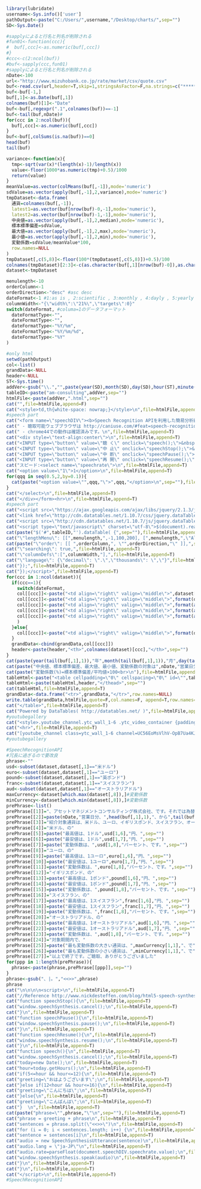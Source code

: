```r
library(lubridate)
username<-Sys.info()['user']
pathOutput<-paste("C:/Users/",username,"/Desktop/charts/",sep="")
SD<-Sys.Date()
```

```r
#sapplyによると行名と列名が削除される
#fun01<-function(ccc){
#  buf[,ccc]<-as.numeric(buf[,ccc])  
#}  
#ccc<-c(2:ncol(buf))
#buf<-sapply(ccc,fun01)
#sapplyによると行名と列名が削除される
nDate<-100
url<-"http://www.mizuhobank.co.jp/rate/market/csv/quote.csv"
buf<-read.csv(url,header=T,skip=1,stringsAsFactor=F,na.strings=c("*****","NA"))#本rmdではcheck.names=FALSEをつけないこと。本rmdに限らずX処理等を挟んでいる場合は要注意。
buf<-buf[-1,]
buf[,1]<-as.Date(buf[,1])
colnames(buf)[1]<-"Date"
buf<-buf[,regexpr(".1",colnames(buf))==-1]
buf<-tail(buf,nDate)#
for(ccc in 2:ncol(buf)){
  buf[,ccc]<-as.numeric(buf[,ccc])  
}
buf<-buf[,colSums(is.na(buf))==0]
head(buf)
tail(buf)
```

```r
variance<-function(x){
  tmp<-sqrt(var(x)*(length(x)-1)/length(x))
  value<-floor(1000*as.numeric(tmp)+0.5)/1000
  return(value)
}
meanValue=as.vector(colMeans(buf[,-1]),mode='numeric')
sdValue=as.vector(apply(buf[,-1],2,variance),mode='numeric')
tmpDataset<-data.frame(
  通貨=colnames(buf[,-1]),
  latest1=as.vector(buf[nrow(buf)-0,-1],mode='numeric'),
  latest2=as.vector(buf[nrow(buf)-1,-1],mode='numeric'),
  中央値=as.vector(apply(buf[,-1],2,median),mode='numeric'),
  標本標準偏差=sdValue,
  最大値=as.vector(apply(buf[,-1],2,max),mode='numeric'),
  最小値=as.vector(apply(buf[,-1],2,min),mode='numeric'),
  変動係数=sdValue/meanValue*100,
  row.names=NULL
)
tmpDataset[,c(5,8)]<-floor(100*(tmpDataset[,c(5,8)])+0.5)/100
colnames(tmpDataset)[2:3]<-c(as.character(buf[,1][nrow(buf)-0]),as.character(buf[,1][nrow(buf)-1]))
dataset<-tmpDataset
```

```r
menulength<-10
orderColumn<-1
orderDirection<-"desc" #asc desc
dateFormat<-1 #1:as is , 2:scientific , 3:monthly , 4:dayly , 5:yearly
columnWidth<-"{\"width\":\"21%\",\"targets\":0}"
switch(dateFormat, #columa=1のデータフォーマット
  dateFormatType<-"",
  dateFormatType<-"",
  dateFormatType<-"%Y/%m",
  dateFormatType<-"%Y/%m/%d",
  dateFormatType<-"%Y"
)  
```

```r
#only html
setwd(pathOutput)
col<-list()
grandData<-NULL
header<-NULL
ST<-Sys.time()  
addVer<-gsub("\\.","",paste(year(SD),month(SD),day(SD),hour(ST),minute(ST),second(ST),sep=""))
tableID<-paste("am-consulting",addVer,sep="")
htmlFile<-paste(addVer,".html",sep="")
cat("",file=htmlFile,append=F)
cat("<style>td,th{white-space: nowrap;}</style>\n",file=htmlFile,append=T)
#speech part  
cat("<form name=\"speechDIV\"><b>Speech Recognition APIを利用した簡易分析結果の読み上げ</b><br>\n",file=htmlFile,append=T)
cat(" - 聴取可能ウェブブラウザは http://caniuse.com/#feat=speech-recognition で確認ください。<br>\n",file=htmlFile,append=T)
cat(" - chrome44での動作は確認済みです。\n",file=htmlFile,append=T)
cat("<div style=\"text-align:center\">\n",file=htmlFile,append=T)
cat("<INPUT type=\"button\" value=\"聴 く\" onclick=\"speech();\">&nbsp;\n",file=htmlFile,append=T)
cat("<INPUT type=\"button\" value=\"中 止\" onclick=\"speechStop();\">&nbsp;\n",file=htmlFile,append=T)
cat("<INPUT type=\"button\" value=\"中 断\" onclick=\"speechPause();\">&nbsp;\n",file=htmlFile,append=T)
cat("<INPUT type=\"button\" value=\"再 開\" onclick=\"speechResume();\">&nbsp;\n",file=htmlFile,append=T)
cat("スピード:<select name=\"speechrate\">\n",file=htmlFile,append=T)
cat("<option value=\"1\">1</option>\n",file=htmlFile,append=T)
for(qqq in seq(0.5,2,by=0.1)){  
  cat(paste("<option value=\"",qqq,"\">",qqq,"</option>\n",sep=""),file=htmlFile,append=T)
}
cat("</select>\n",file=htmlFile,append=T) 
cat("</div></form><hr>\n",file=htmlFile,append=T)  
#speech part
cat("<script src=\"https://ajax.googleapis.com/ajax/libs/jquery/2.1.3/jquery.min.js\"></script>",file=htmlFile,append=T)
cat("<link href=\"http://cdn.datatables.net/1.10.7/css/jquery.dataTables.min.css\" rel=\"stylesheet\">",file=htmlFile,append=T) 
cat("<script src=\"http://cdn.datatables.net/1.10.7/js/jquery.dataTables.min.js\"></script>",file=htmlFile,append=T) 
cat("<script type=\"text/javascript\" charset=\"utf-8\">$(document).ready( function(){",file=htmlFile,append=T)
cat(paste("$('#",tableID,"').dataTable( {",sep=""),file=htmlFile,append=T)
cat("\"lengthMenu\": [[",menulength,",-1,100,200], [",menulength,",\"All\",100,200]],",file=htmlFile,append=T)
cat(paste("\"order\": [[ ",orderColumn,", \"",orderDirection,"\" ]],",sep=""),file=htmlFile,append=T)
cat("\"searching\": true,",file=htmlFile,append=T)
cat("\"columnDefs\":[",columnWidth,"],",file=htmlFile,append=T)
cat("\"language\": {\"decimal\": \".\",\"thousands\": \",\"}",file=htmlFile,append=T)
cat("});",file=htmlFile,append=T)
cat("});</script>",file=htmlFile,append=T)
for(ccc in 1:ncol(dataset)){
  if(ccc==1){
    switch(dateFormat,
    col[[ccc]]<-paste("<td align=\"right\" valign=\"middle\">",dataset[,ccc],"</td>",sep=""),
    col[[ccc]]<-paste("<td align=\"right\" valign=\"middle\">",format(dataset[,ccc],big.mark=",",scientific=F),"</td>",sep=""),
    col[[ccc]]<-paste("<td align=\"right\" valign=\"middle\">",format(as.Date(dataset[,ccc]),dateFormatType),"</td>",sep=""),
    col[[ccc]]<-paste("<td align=\"right\" valign=\"middle\">",format(as.Date(dataset[,ccc]),dateFormatType),"</td>",sep=""),
    col[[ccc]]<-paste("<td align=\"right\" valign=\"middle\">",format(as.Date(dataset[,ccc]),dateFormatType),"</td>",sep="")
    )
  }else{  
    col[[ccc]]<-paste("<td align=\"right\" valign=\"middle\">",format(dataset[,ccc],big.mark=",",scientific=F),"</td>",sep="")
  }  
  grandData<-cbind(grandData,col[[ccc]])
  header<-paste(header,"<th>",colnames(dataset)[ccc],"</th>",sep="")  
}
cat(paste(year(tail(buf[,1],1)),"年",month(tail(buf[,1],1)),"月",day(tail(buf[,1],1)),"日"," 外国為替公示相場(仲値、データ出所:株式会社みずほ銀行)<br>\n",sep=""),file=htmlFile,append=T)
cat(paste("中央値、標本標準偏差、最大値、最小値、変動係数の対象は",nDate,"営業日分(",head(buf[,1],1),"から",tail(buf[,1],1),")<br>\n"),file=htmlFile,append=T)
cat(paste("変動係数(%)=標本標準偏差/平均値×100<br>\n"),file=htmlFile,append=T)
tableHtml<-paste("<table cellpadding=\"0\" cellspacing=\"0\" id=\"",tableID,"\" width=\"100%\" class=\"display\"><thead>",sep="")
tableHtml<-paste(tableHtml,header,"</thead>",sep="")
cat(tableHtml,file=htmlFile,append=T)
grandData<-data.frame("<tr>",grandData,"</tr>",row.names=NULL)
write.table(grandData,htmlFile,quote=F,col.names=F, append=T,row.names=F)
cat("</table>",file=htmlFile,append=T)
cat("Powered by DataTables( http://datatables.net/ )",file=htmlFile,append=T)
#youtubegallery
cat("<style>.youtube_channel.ytc_wall_1-6 .ytc_video_container {padding: 5px;box-sizing: border-box;font-size: 15px;}</style>",file=htmlFile,append=T)
cat("<hr>",file=htmlFile,append=T)
cat("[youtube_channel class=ytc_wall_1-6 channel=UC56EoMsVlhV-OpB7Ua4KJ1Q resource=0 cache=300 num=6 random=0 ratio=3 responsive=0 width=140 display=thumbnail]",file=htmlFile,append=T)
#youtubegallery
```

```r
#SpeechRecognitionAPI
#冗長に過ぎるので要改良
phrase<-""
usd<-subset(dataset,dataset[,1]=="米ドル")
euro<-subset(dataset,dataset[,1]=="ユーロ")
pound<-subset(dataset,dataset[,1]=="英ポンド")
franc<-subset(dataset,dataset[,1]=="スイスフラン")
aud<-subset(dataset,dataset[,1]=="オーストラリアドル")
maxCurrency<-dataset[which.max(dataset[,8]),]#変動係数
minCurrency<-dataset[which.min(dataset[,8]),]#変動係数
prePhrase<-list()
prePhrase[[1]]="、アセットマネジメントコンサルティング株式会社、です。それでは為替レート簡易分析結果を紹介します。なお原数値データ引用元は、株式会社みずほ銀行、の、外国為替公示相場ヒストリカルデータ、です。"
prePhrase[[2]]=paste(nDate,"営業日分、",head(buf[,1],1),"、から",tail(buf[,1],1),"、までの最高値、最安値、変動係数を紹介します。",sep="")
prePhrase[[3]]="紹介対象通貨は、米ドル、ユーロ、イギリスポンド、スイスフラン、オーストラリアドルの5通貨です。"
prePhrase[[4]]="米ドル、の"
prePhrase[[5]]=paste("最高値は、1ドル",usd[1,6],"円、",sep="")
prePhrase[[6]]=paste("最安値は、1ドル",usd[1,7],"円、",sep="")
prePhrase[[7]]=paste("変動係数は、",usd[1,8],"パーセント、です。",sep="")
prePhrase[[8]]="ユーロ、の"
prePhrase[[9]]=paste("最高値は、1ユーロ",euro[1,6],"円、",sep="")
prePhrase[[10]]=paste("最安値は、1ユーロ",euro[1,7],"円、",sep="")
prePhrase[[11]]=paste("変動係数は、",euro[1,8],"パーセント、です。",sep="")
prePhrase[[12]]="イギリスポンド、の"
prePhrase[[13]]=paste("最高値は、1ポンド",pound[1,6],"円、",sep="")
prePhrase[[14]]=paste("最安値は、1ポンド",pound[1,7],"円、",sep="")
prePhrase[[15]]=paste("変動係数は、",pound[1,8],"パーセント、です。",sep="")
prePhrase[[16]]="スイスフラン、の"
prePhrase[[17]]=paste("最高値は、1スイスフラン",franc[1,6],"円、",sep="")
prePhrase[[18]]=paste("最安値は、1スイスフラン",franc[1,7],"円、",sep="")
prePhrase[[19]]=paste("変動係数は、",franc[1,8],"パーセント、です。",sep="")
prePhrase[[20]]="オーストラリアドル、の"
prePhrase[[21]]=paste("最高値は、1オーストラリアドル",aud[1,6],"円、",sep="")
prePhrase[[22]]=paste("最安値は、1オーストラリアドル",aud[1,7],"円、",sep="")
prePhrase[[23]]=paste("変動係数は、",aud[1,8],"パーセント、です。",sep="")
prePhrase[[24]]="対象期間内で、"
prePhrase[[25]]=paste("最も変動係数の大きい通貨は、",maxCurrency[1,1],"、で",maxCurrency[1,8],"パーセント、",sep="")
prePhrase[[26]]=paste("最も変動係数の小さい通貨は、",minCurrency[1,1],"、で",minCurrency[1,8],"パーセント、です。",sep="")
prePhrase[[27]]="以上で終了です。ご聴取、ありがとうございました"
for(ppp in 1:length(prePhrase)){
  phrase<-paste(phrase,prePhrase[[ppp]],sep="")
}
phrase<-gsub("、|。","<<>>",phrase)
phrase
cat("\n\n\n\n<script>\n",file=htmlFile,append=T)
cat("//Reference http://www.nickdesteffen.com/blog/html5-speech-synthesis-api-tips-and-tricks\n",file=htmlFile,append=T)
cat("function speechStop(){\n",file=htmlFile,append=T)
cat("window.speechSynthesis.cancel();\n",file=htmlFile,append=T)
cat("}\n",file=htmlFile,append=T)
cat("function speechPause(){\n",file=htmlFile,append=T)
cat("window.speechSynthesis.pause();\n",file=htmlFile,append=T)
cat("}\n",file=htmlFile,append=T)
cat("function speechResume(){\n",file=htmlFile,append=T)
cat("window.speechSynthesis.resume();\n",file=htmlFile,append=T)
cat("}\n",file=htmlFile,append=T)
cat("function speech(){\n",file=htmlFile,append=T)
cat("window.speechSynthesis.cancel();\n",file=htmlFile,append=T)
cat("today=new Date();\n",file=htmlFile,append=T)
cat("hour=today.getHours();\n",file=htmlFile,append=T)
cat("if(5<=hour && hour<=12){\n",file=htmlFile,append=T)
cat("greeting=\"おはようございます\";\n",file=htmlFile,append=T)
cat("}else if(12<hour && hour<=16){\n",file=htmlFile,append=T)
cat("greeting=\"こんにちは\";\n",file=htmlFile,append=T)
cat("}else{\n",file=htmlFile,append=T)
cat("greeting=\"こんばんは\";\n",file=htmlFile,append=T)
cat("}  \n",file=htmlFile,append=T)
cat(paste("phrase=\"",phrase,"\"\n",sep=""),file=htmlFile,append=T)
cat("phrase = greeting + phrase\n",file=htmlFile,append=T)
cat("sentences = phrase.split(\"<<>>\")\n",file=htmlFile,append=T)
cat("for (i = 0; i < sentences.length; i++) {\n",file=htmlFile,append=T)
cat("sentence = sentences[i]\n",file=htmlFile,append=T)
cat("audio = new SpeechSynthesisUtterance(sentence)\n",file=htmlFile,append=T)
cat("audio.lang = \"ja-JP\"\n",file=htmlFile,append=T)
cat("audio.rate=parseFloat(document.speechDIV.speechrate.value);\n",file=htmlFile,append=T)
cat("window.speechSynthesis.speak(audio)\n",file=htmlFile,append=T)
cat("}\n",file=htmlFile,append=T)
cat("}\n",file=htmlFile,append=T)
cat("</script>\n",file=htmlFile,append=T)
#SpeechRecognitionAPI
```